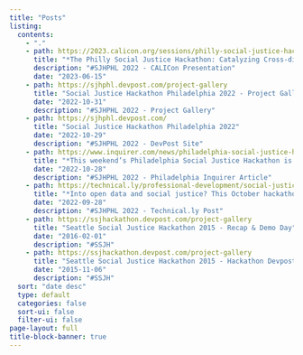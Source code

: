 ```yaml
---
title: "Posts"
listing:
  contents:
    - "."
    - path: https://2023.calicon.org/sessions/philly-social-justice-hackathon-catalyzing-cross-disciplinary-problem-solving-and-creative
      title: "*The Philly Social Justice Hackathon: Catalyzing Cross-disciplinary Problem Solving and Creative Collaboration in Legal Education*"
      description: "#SJHPHL 2022 - CALICon Presentation"
      date: "2023-06-15"
    - path: https://sjhphl.devpost.com/project-gallery
      title: "Social Justice Hackathon Philadelphia 2022 - Project Gallery"
      date: "2022-10-31"
      description: "#SJHPHL 2022 - Project Gallery"
    - path: https://sjhphl.devpost.com/
      title: "Social Justice Hackathon Philadelphia 2022"
      date: "2022-10-29"
      description: "#SJHPHL 2022 - DevPost Site"
    - path: https://www.inquirer.com/news/philadelphia-social-justice-hackathon-coding-law-school-drexel-temple-villanova-penn-20221028.html
      title: "*This weekend’s Philadelphia Social Justice Hackathon is a problem-solving sprint*"
      date: "2022-10-28"
      description: "#SJHPHL 2022 - Philadelphia Inquirer Article"
    - path: https://technical.ly/professional-development/social-justice-hackathon-philly/
      title: "*Into open data and social justice? This October hackathon at Drexel is for you*"
      date: "2022-09-28"
      description: "#SJHPHL 2022 - Technical.ly Post"
    - path: https://ssjhackathon.devpost.com/project-gallery
      title: "Seattle Social Justice Hackathon 2015 - Recap & Demo Day"
      date: "2016-02-01"
      description: "#SSJH"
    - path: https://ssjhackathon.devpost.com/project-gallery
      title: "Seattle Social Justice Hackathon 2015 - Hackathon Devpost Site"
      date: "2015-11-06"
      description: "#SSJH"
  sort: "date desc"
  type: default
  categories: false
  sort-ui: false
  filter-ui: false
page-layout: full
title-block-banner: true
---
```


